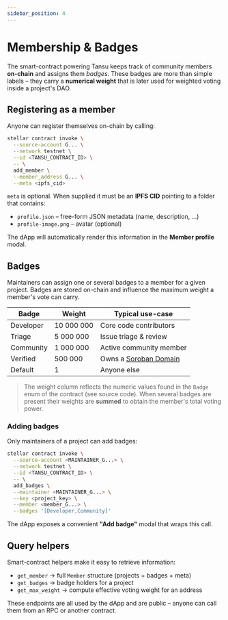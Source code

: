 ```yaml
---
sidebar_position: 4
---
```


# Membership & Badges

The smart-contract powering Tansu keeps track of community members **on-chain** and assigns them _badges_. These badges are more than simple labels – they carry a **numerical weight** that is later used for weighted voting inside a project's DAO.

## Registering as a member

Anyone can register themselves on-chain by calling:

```bash
stellar contract invoke \
  --source-account G... \
  --network testnet \
  --id <TANSU_CONTRACT_ID> \
  -- \
  add_member \
  --member_address G... \
  --meta <ipfs_cid>
```

`meta` is optional. When supplied it must be an **IPFS CID** pointing to a folder that contains:

- `profile.json` – free-form JSON metadata (name, description, …)
- `profile-image.png` – avatar (optional)

The dApp will automatically render this information in the **Member profile** modal.

## Badges

Maintainers can assign one or several badges to a member for a given project. Badges are stored on-chain and influence the maximum weight a member's vote can carry.

| Badge | Weight | Typical use-case |
| --- | --- | --- |
| Developer | 10 000 000 | Core code contributors |
| Triage | 5 000 000 | Issue triage & review |
| Community | 1 000 000 | Active community member |
| Verified | 500 000 | Owns a [Soroban Domain](https://sorobandomains.org/) |
| Default | 1 | Anyone else |

> The weight column reflects the numeric values found in the `Badge` enum of the contract (see source code). When several badges are present their weights are **summed** to obtain the member's total voting power.

### Adding badges

Only maintainers of a project can add badges:

```bash
stellar contract invoke \
  --source-account <MAINTAINER_G...> \
  --network testnet \
  --id <TANSU_CONTRACT_ID> \
  -- \
  add_badges \
  --maintainer <MAINTAINER_G...> \
  --key <project_key> \
  --member <member_G...> \
  --badges '[Developer,Community]'
```

The dApp exposes a convenient **"Add badge"** modal that wraps this call.

## Query helpers

Smart-contract helpers make it easy to retrieve information:

- `get_member` → full `Member` structure (projects + badges + meta)
- `get_badges` → badge holders for a project
- `get_max_weight` → compute effective voting weight for an address

These endpoints are all used by the dApp and are public – anyone can call them from an RPC or another contract.
